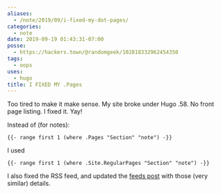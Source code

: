 ```yaml
---
aliases:
  - /note/2019/09/i-fixed-my-dot-pages/
categories:
  - note
date: 2019-09-19 01:43:31-07:00
posse:
  - https://hackers.town/@randomgeek/102818332962454350
tags:
  - oops
uses:
  - hugo
title: I FIXED MY .Pages
---
```


Too tired to make it make sense. My site broke under Hugo .58. No front page listing. I fixed it. Yay!

Instead of (for notes):

```
{{- range first 1 (where .Pages "Section" "note") -}}
```

I used

```
{{- range first 1 (where .Site.RegularPages "Section" "note") -}}
```

I also fixed the RSS feed, and updated the [feeds post][] with those (very similar) details.

[feeds post]: /post/2017/09/full-content-hugo-feeds/
